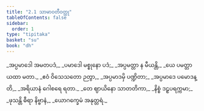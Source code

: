 ```yaml
---
title: "2.1 သာမာဝတီဝတ္ထု"
tableOfContents: false
sidebar:
  order: 1
type: "tipitaka"
basket: "su"
book: "dh"
---
```



<DynamicBreadcrumb />

<Division number="21" book="dh" e="ch" v="18" p="16">

<Paragraph number="23" type="verses" book="dh">
_အပ္ပမာဒေါ အမတပဒံ,_  
_ပမာဒေါ မစ္စုနော ပဒံ;_  
_အပ္ပမတ္တာ န မီယန္တိ,_  
_ယေ ပမတ္တာ ယထာ မတာ._  

</Paragraph>

</Division>
<Division number="22" book="dh" e="ch" v="18" p="16">

<Paragraph number="24" type="verses" book="dh">
_ဧဝံ ဝိသေသတော ဉတွာ,_  
_အပ္ပမာဒမှိ ပဏ္ဍိတာ;_  
_အပ္ပမာဒေ ပမောဒန္တိ,_  
_အရိယာနံ ဂေါစရေ ရတာ._  

</Paragraph>

</Division>
<Division number="23" book="dh" e="ch" v="18" p="16">

<Paragraph number="25" type="verses" book="dh">
_တေ ဈာယိနော သာတတိကာ,_  
_နိစ္စံ ဒဠှပရက္ကမာ;_  
_ဖုသန္တိ ဓီရာ နိဗ္ဗာနံ,_  
_ယောဂက္ခေမံ အနုတ္တရံ._
</Paragraph>
</Division>